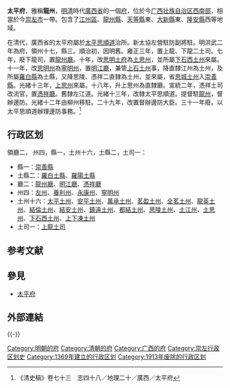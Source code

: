 {{主條目消歧義|本條目是講述廣西的太平府。關於其他同名地名，請見[[太平府|太平府]]。}}

'''太平府'''，雅稱'''龍州'''，[[明清|明清]]時代[[廣西省_(清)|廣西省]]的一個[[府_(行政区划)|府]]，位於今[[广西壮族自治区|广西壮族自治区]][[西南部|西南部]]，相當於今[[崇左市|崇左市]]一帶。包含了[[江州區|江州區]]、[[龍州縣|龍州縣]]、[[天等縣|天等縣]]東、[[大新縣|大新縣]]東、[[隆安縣|隆安縣]]西等地域。

在清代，廣西省的太平府屬於[[太平思順道|太平思順道]]治所。新太協左營駐防副將駐。明洪武二年為府，領州十七，縣三。順治初，因明舊。雍正三年，置上龍、下龍二土司。七年，廢下龍司，置[[龍州廳|龍州廳]]。十年，改[[思明土府|思明土府]]為[[土思州|土思州]]，並所屬[[下石西土州|下石西土州]]來屬。十一年，改[[思明州|思明州]]為[[寧明州|寧明州]]，置[[明江廳|明江廳]]，兼管[[上石土州|上石土州]]事，降直隸江州為土州，及所屬[[羅白縣|羅白縣]]為土縣，又降思陵、憑祥二直隸為土州，並來屬，省[[思城土州|思城土州]]入[[崇善縣|崇善縣]]。光緒十三年，[[上思州|上思州]]來屬。十八年，升上思州為直隸廳。宣統二年，憑祥土司改流官，置[[憑祥廳|憑祥廳]]。舊隸左江道。光緒十三年，改隸太平思順道。提督駐[[龍州|龍州]]，督辦邊防。光緒十二年由柳州移駐。二十九年，改置督辦邊防大臣。三十一年廢。以太平思順道辦理邊防事務。<ref>《清史稿》卷七十三　志四十八／地理二十／廣西／太平府</ref>

== 行政区划 ==
領廳二， 州四，縣一，土州十六，土縣二，土司一：
* 縣一：[[崇善縣|崇善縣]]
* 土縣二：[[羅白土縣|羅白土縣]]、[[羅陽土縣|羅陽土縣]]
* 廳二：[[龍州廳|龍州廳]]、[[明江廳|明江廳]]、[[憑祥廳|憑祥廳]]
* 州四：[[左州|左州]]、[[養利州|養利州]]、[[永康州_(明朝)|永康州]]、[[寧明州|寧明州]]
* 土州十六：[[太平土州|太平土州]]、[[安平土州|安平土州]]、[[萬承土州|萬承土州]]、[[茗盈土州|茗盈土州]]、[[全茗土州|全茗土州]]、[[龍英土州|龍英土州]]、[[結倫土州|結倫土州]]、[[結安土州|結安土州]]、[[鎮遠土州|鎮遠土州]]、[[都結土州|都結土州]]、[[思陵土州|思陵土州]]、[[土江州|土江州]]、[[土思州|土思州]]、[[下石西土州|下石西土州]]、[[上下凍土州|上下凍土州]]
* 土司一：[[上龍土司|上龍土司]]

== 参考文献 ==
{{Reflist|2}}

== 參見 ==
{{Portal box|广西}}
* [[太平府|太平府]]

==外部連結==
{{Wikisource further reading}}
{{-}}
{{明朝行政区划|nocat}}
{{清朝廣西省行政區劃|nocat}}

[[Category:明朝的府|Category:明朝的府]]
[[Category:清朝的府|Category:清朝的府]]
[[Category:广西的府|Category:广西的府]]
[[Category:崇左行政区划史|Category:崇左行政区划史]]
[[Category:1369年建立的行政区划|Category:1369年建立的行政区划]]
[[Category:1913年废除的行政区划|Category:1913年废除的行政区划]]